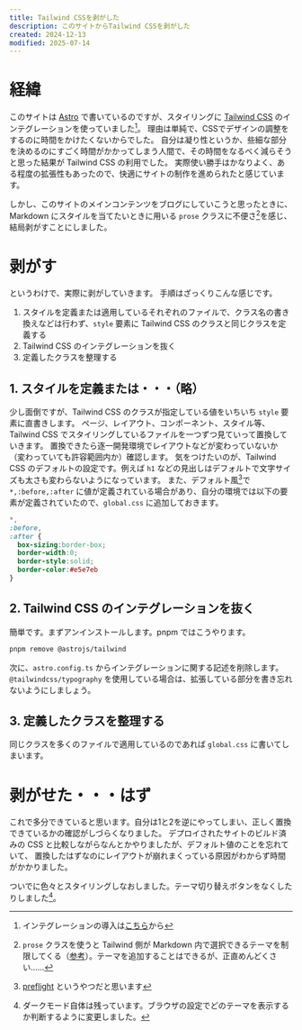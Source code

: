 ```yaml
---
title: Tailwind CSSを剥がした
description: このサイトからTailwind CSSを剥がした
created: 2024-12-13
modified: 2025-07-14
---
```


# 経緯

このサイトは [Astro](https://astro.build) で書いているのですが、スタイリングに [Tailwind CSS](https://tailwindcss.com) のインテグレーションを使っていました[^1]。
理由は単純で、CSSでデザインの調整をするのに時間をかけたくないからでした。
自分は凝り性というか、些細な部分を決めるのにすごく時間がかかってしまう人間で、その時間をなるべく減らそうと思った結果が Tailwind CSS の利用でした。
実際使い勝手はかなりよく、ある程度の拡張性もあったので、快適にサイトの制作を進められたと感じています。

しかし、このサイトのメインコンテンツをブログにしていこうと思ったときに、Markdown にスタイルを当てたいときに用いる `prose` クラスに不便さ[^2]を感じ、結局剥がすことにしました。

# 剥がす

というわけで、実際に剥がしていきます。
手順はざっくりこんな感じです。

1. スタイルを定義または適用しているそれぞれのファイルで、クラス名の書き換えなどは行わず、`style` 要素に Tailwind CSS のクラスと同じクラスを定義する
2. Tailwind CSS のインテグレーションを抜く
3. 定義したクラスを整理する

## 1. スタイルを定義または・・・（略）

少し面倒ですが、Tailwind CSS のクラスが指定している値をいちいち `style` 要素に直書きします。
ページ、レイアウト、コンポーネント、スタイル等、Tailwind CSS でスタイリングしているファイルを一つずつ見ていって置換していきます。
置換できたら逐一開発環境でレイアウトなどが変わっていないか（変わっていても許容範囲内か）確認します。
気をつけたいのが、Tailwind CSS のデフォルトの設定です。例えば `h1` などの見出しはデフォルトで文字サイズも太さも変わらないようになっています。
また、デフォルト風[^3]で `*,:before,:after` に値が定義されている場合があり、自分の環境では以下の要素が定義されていたので、`global.css` に追加しておきます。

```css
*,
:before,
:after {
  box-sizing:border-box;
  border-width:0;
  border-style:solid;
  border-color:#e5e7eb
}
```

## 2. Tailwind CSS のインテグレーションを抜く

簡単です。まずアンインストールします。pnpm ではこうやります。

```sh
pnpm remove @astrojs/tailwind
```

次に、`astro.config.ts` からインテグレーションに関する記述を削除します。`@tailwindcss/typography` を使用している場合は、拡張している部分を書き忘れないようにしましょう。

## 3. 定義したクラスを整理する

同じクラスを多くのファイルで適用しているのであれば `global.css` に書いてしまいます。

# 剥がせた・・・はず

これで多分できていると思います。自分は1と2を逆にやってしまい、正しく置換できているかの確認がしづらくなりました。
デプロイされたサイトのビルド済みの CSS と比較しながらなんとかやりましたが、デフォルト値のことを忘れていて、
置換したはずなのにレイアウトが崩れまくっている原因がわからず時間がかかりました。

ついでに色々とスタイリングしなおしました。テーマ切り替えボタンをなくしたりしました[^4]。

[^1]: インテグレーションの導入は[こちら](https://docs.astro.build/ja/guides/integrations-guide/tailwind/)から
[^2]: `prose` クラスを使うと Tailwind 側が Markdown 内で選択できるテーマを制限してくる（[参考](https://github.com/tailwindlabs/tailwindcss-typography?tab=readme-ov-file#choosing-a-gray-scale)）。テーマを追加することはできるが、正直めんどくさい......
[^3]: [preflight](https://tailwindcss.com/docs/preflight) というやつだと思います
[^4]: ダークモード自体は残っています。ブラウザの設定でどのテーマを表示するか判断するように変更しました。